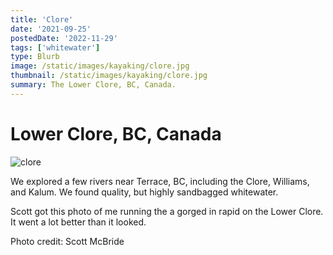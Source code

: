 ```yaml
---
title: 'Clore'
date: '2021-09-25'
postedDate: '2022-11-29'
tags: ['whitewater']
type: Blurb
image: /static/images/kayaking/clore.jpg
thumbnail: /static/images/kayaking/clore.jpg
summary: The Lower Clore, BC, Canada.
---
```


# Lower Clore, BC, Canada

![clore](/static/images/kayaking/clore.jpg)

We explored a few rivers near Terrace, BC, including the Clore, Williams, and Kalum. We found quality, but highly sandbagged whitewater.

Scott got this photo of me running the a gorged in rapid on the Lower Clore. It went a lot better than it looked.

Photo credit: Scott McBride
